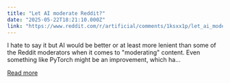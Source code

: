```yaml
---
title: "Let AI moderate Reddit?"
date: "2025-05-22T18:21:10.000Z"
link: "https://www.reddit.com/r/artificial/comments/1ksxx1p/let_ai_moderate_reddit/"
---
```


I hate to say it but AI would be better or at least more lenient than some of the Reddit moderators when it comes to "moderating" content. Even something like PyTorch might be an improvement, which ha...

[Read more](https://www.reddit.com/r/artificial/comments/1ksxx1p/let_ai_moderate_reddit/)
